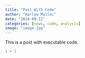 ```yaml
---
title: "Post With Code"
author: "Harlow Malloc"
date: "2024-09-12"
categories: [news, code, analysis]
image: "image.jpg"
---
```


This is a post with executable code.

```r
1 + 1
```
